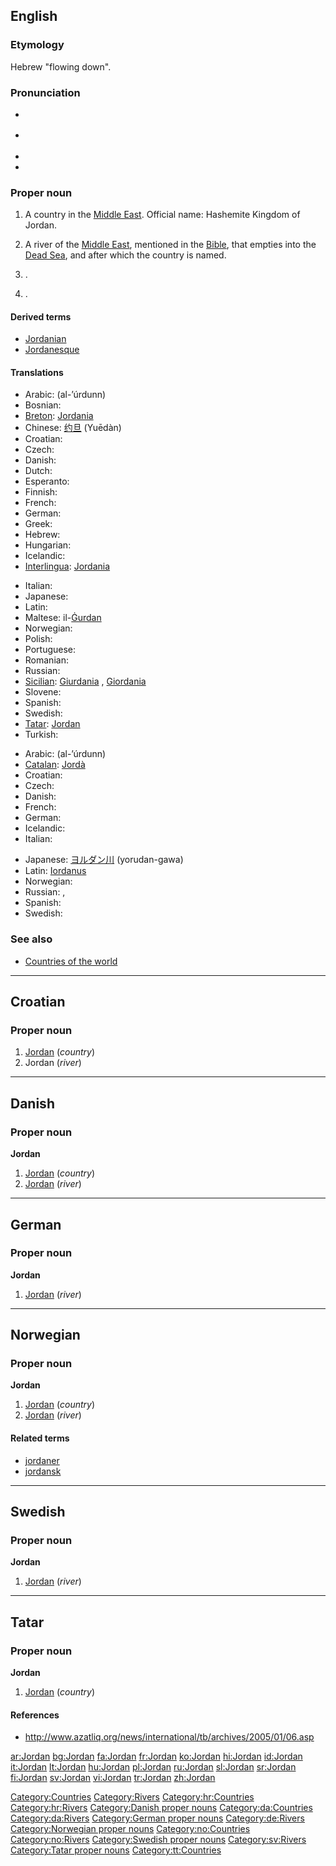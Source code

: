 ==English==
{{wikipedia}}

===Etymology===
Hebrew "flowing down".

===Pronunciation===
* {{a|RP}} {{IPA|/ˈdʒɔːdən/}}
* {{a|US}} {{IPA|/ˈdʒɔːrdən/}}
*{{audio|en-us-Jordan.ogg|Audio (US)}}
*{{rhymes|ɔː(r)dən}}

===Proper noun===
{{en-proper noun}}

# A country in the [[Middle East]]. Official name: Hashemite Kingdom of Jordan.
# {{rivers}} A river of the [[Middle East]], mentioned in the [[Bible]], that empties into the [[Dead Sea]], and after which the country is named.
# {{given name|male}}.
# {{given name|female}}.

====Derived terms====
* [[Jordanian]]
* [[Jordanesque]]

====Translations====
{{trans-top|country}}
* Arabic: {{ARchar|[[الأردن|الأُرْدُنّ]]}} (al-’úrdunn) {{m}}
* Bosnian: {{t-|bs|Jordan|m}}
* [[Breton]]: [[Jordania]]
* Chinese: [[约旦]] (Yuēdàn)
* Croatian: {{t-|hr|Jordan|m}}
* Czech: {{t-|cs|Jordánsko|n}}
* Danish: {{t-|da|Jordan}}
* Dutch: {{t-|nl|Jordanië}}
* Esperanto: {{t-|eo|Jordanio|xs=Esperanto}}
* Finnish: {{t+|fi|Jordania}}
* French: {{t+|fr|Jordanie|f}}
* German: {{t+|de|Jordanien|n}}
* Greek: {{t-|el|Ιορδανία|f|tr=Iordanía|sc=Grek}}
* Hebrew: {{t-|he|ירדן|tr=Yardēn|sc=Hebr}}
* Hungarian: {{t+|hu|Jordánia}}
* Icelandic: {{t+|is|Jórdanía|f}}
* [[Interlingua]]: [[Jordania]]
{{trans-mid}}
* Italian: {{t-|it|Giordania|f}}
* Japanese: {{t-|ja|ヨルダン|tr=yorudan|sc=Jpan}}
* Latin: {{t+|la|Iordania|f}}
* Maltese: il-[[Ġurdan]]
* Norwegian: {{t-|no|Jordan}}
* Polish: {{t+|pl|Jordania|f}}
* Portuguese: {{t+|pt|Jordânia|f}}
* Romanian: {{t+|ro|Iordania|f}}
* Russian: {{t+|ru|Иордания|f|tr=Iordánija|sc=Cyrl}}
* [[Sicilian]]: [[Giurdania]] {{f}}, [[Giordania]] {{f}}
* Slovene: {{t+|sl|Jordanija|f}}
* Spanish: {{t+|es|Jordania|f}}
* Swedish: {{t+|sv|Jordanien}}
* [[Tatar]]: [[Jordan#Tatar|Jordan]]
* Turkish: {{t+|tr|Ürdün}}
{{trans-bottom}}

{{trans-top|river}}
* Arabic: {{ARchar|[[الأردن|الأُرْدُنّ]]}} (al-’úrdunn) {{m}}
* [[Catalan]]: [[Jordà]] {{m}}
* Croatian: {{t-|hr|Jordan|m}}
* Czech: {{t-|cs|Jordán|m}}
* Danish: {{t-|da|Jordan}}
* French: {{t-|fr|Jourdain|m}}
* German: {{t-|de|Jordan|m}}
* Icelandic: {{t-|is|Jórdan|f}}
* Italian: {{t+|it|Giordano|m}}
{{trans-mid}}
* Japanese: [[ヨルダン川]] (yorudan-gawa)
* Latin: [[Iordanus]] {{m}}
* Norwegian: {{t-|no|Jordan}}
* Russian: {{t+|ru|Иордан|m|tr=Iordán|sc=Cyrl}}, {{t-|ru|Ярдена|f|tr=Jardéna|sc=Cyrl}}
* Spanish: {{t-|es|Jordán|m}}
* Swedish: {{t+|sv|Jordan}}
{{trans-bottom}}

===See also===
*[[Appendix:Countries of the world|Countries of the world]]

[[Category:Countries]]
[[Category:Rivers]]

----

==Croatian==

===Proper noun===
{{infl|hr|proper noun|g=m}}

# [[#English|Jordan]] (''country'')
# Jordan (''river'')

[[Category:hr:Countries]]
[[Category:hr:Rivers]]

----

==Danish==

===Proper noun===
'''Jordan'''

# [[#English|Jordan]] (''country'')
# [[#English|Jordan]] (''river'')

[[Category:Danish proper nouns]]
[[Category:da:Countries]]
[[Category:da:Rivers]]

----

==German==

===Proper noun===
'''Jordan''' {{m}}

# [[#English|Jordan]] (''river'')

[[Category:German proper nouns]]
[[Category:de:Rivers]]

----

==Norwegian==

===Proper noun===
'''Jordan'''

# [[#English|Jordan]] (''country'')
# [[#English|Jordan]] (''river'')

====Related terms====
*[[jordaner]]
*[[jordansk]]

[[Category:Norwegian proper nouns]]
[[Category:no:Countries]]
[[Category:no:Rivers]]

----

==Swedish==

===Proper noun===
'''Jordan'''

# [[#English|Jordan]] (''river'')

[[Category:Swedish proper nouns]]
[[Category:sv:Rivers]]

----

==Tatar==

===Proper noun===
'''Jordan'''

# [[#English|Jordan]] (''country'')

====References====
* http://www.azatliq.org/news/international/tb/archives/2005/01/06.asp

[[Category:Tatar proper nouns]]
[[Category:tt:Countries]]

[[ar:Jordan]]
[[bg:Jordan]]
[[fa:Jordan]]
[[fr:Jordan]]
[[ko:Jordan]]
[[hi:Jordan]]
[[id:Jordan]]
[[it:Jordan]]
[[lt:Jordan]]
[[hu:Jordan]]
[[pl:Jordan]]
[[ru:Jordan]]
[[sl:Jordan]]
[[sr:Jordan]]
[[fi:Jordan]]
[[sv:Jordan]]
[[vi:Jordan]]
[[tr:Jordan]]
[[zh:Jordan]]